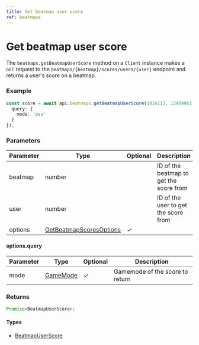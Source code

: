```yaml
---
title: Get beatmap user score
ref: beatmaps
---
```


# Get beatmap user score

The `beatmaps.getBeatmapUserScore` method on a `Client` instance makes a `GET` request to the `beatmaps/{beatmap}/scores/users/{user}` endpoint and returns a user's score on a beatmap.

### Example

```ts
const score = await api.beatmaps.getBeatmapUserScore(1816113, 12408961, {
  query: {
    mode: 'osu'
  }
});
```

### Parameters

| Parameter | Type                                                              | Optional | Description                             |
| --------- | ----------------------------------------------------------------- | -------- | --------------------------------------- |
| beatmap   | number                                                            |          | ID of the beatmap to get the score from |
| user      | number                                                            |          | ID of the user to get the score from    |
| options   | [GetBeatmapScoresOptions](/references/get-beatmap-scores-options) | ✓        |                                         |

#### options.query

| Parameter | Type                              | Optional | Description                     |
| --------- | --------------------------------- | -------- | ------------------------------- |
| mode      | [GameMode](/references/game-mode) | ✓        | Gamemode of the score to return |

### Returns

```ts
Promise<BeatmapUserScore>;
```

#### Types

- [BeatmapUserScore](/references/beatmap-user-score)
